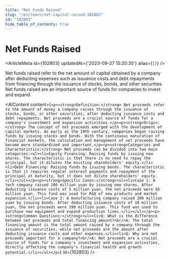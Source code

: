 ```yaml
---
title: "Net Funds Raised"
slug: "/en/learn/net-capital-raised-102803"
id: "102803"
hide_table_of_contents: true
---
```



# Net Funds Raised

<ArticleMeta id={102803} updatedAt={'2023-09-27 15:20:35'} alias={`[]`} />
<div className='border-solid border-b border-t-0 my-4 border-[var(--ifm-color-gray-300)]' />

Net funds raised refer to the net amount of capital obtained by a company after deducting expenses such as issuance costs and debt repayments from financing through the issuance of stocks, bonds, and other securities. Net funds raised are an important source of funds for companies to invest and expand.

<AIContent content={`<p><strong>Definition:</strong> Net proceeds refer to the amount of money a company raises through the issuance of stocks, bonds, or other securities, after deducting issuance costs and debt repayments. Net proceeds are a crucial source of funds for a company's investment and expansion activities.</p><p><strong>Origin:</strong> The concept of net proceeds emerged with the development of capital markets. As early as the 19th century, companies began raising funds by issuing stocks and bonds. With the continuous maturation of financial markets, the calculation and management of net proceeds have become more standardized and important.</p><p><strong>Categories and Characteristics:</strong> Net proceeds can be divided into two main categories:<ul><li>Equity Financing: Raising funds by issuing new shares. The characteristic is that there is no need to repay the principal, but it dilutes the existing shareholders' equity.</li><li>Debt Financing: Raising funds by issuing bonds. The characteristic is that it requires regular interest payments and repayment of the principal at maturity, but it does not dilute shareholders' equity.</li></ul></p><p><strong>Specific Cases:</strong><ul><li>Case 1: A tech company raised 100 million yuan by issuing new shares. After deducting issuance costs of 5 million yuan, the net proceeds were 95 million yuan. This fund was used for R&D of new products and market expansion.</li><li>Case 2: A manufacturing company raised 200 million yuan by issuing bonds. After deducting issuance costs of 10 million yuan, the net proceeds were 190 million yuan. This fund was used to purchase new equipment and expand production lines.</li></ul></p><p><strong>Common Questions:</strong><ul><li>Q: What is the difference between net proceeds and total financing amount?<br/>A: The total financing amount is the total amount raised by a company through the issuance of securities, while net proceeds are the amount after deducting issuance costs and other expenses.</li><li>Q: Why are net proceeds important for a company?<br/>A: Net proceeds are a crucial source of funds for a company's investment and expansion activities, directly affecting the company's financial health and growth potential.</li></ul></p>`} id={102803} />

